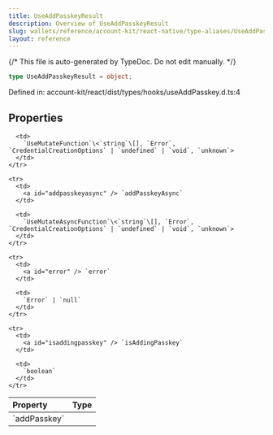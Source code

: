 ```yaml
---
title: UseAddPasskeyResult
description: Overview of UseAddPasskeyResult
slug: wallets/reference/account-kit/react-native/type-aliases/UseAddPasskeyResult
layout: reference
---
```


{/* This file is auto-generated by TypeDoc. Do not edit manually. */}

```ts
type UseAddPasskeyResult = object;
```

Defined in: account-kit/react/dist/types/hooks/useAddPasskey.d.ts:4

## Properties

<table>
  <thead>
    <tr>
      <th align="left">Property</th>
      <th align="left">Type</th>
    </tr>
  </thead>

  <tbody>
    <tr>
      <td>
        <a id="addpasskey" /> `addPasskey`
      </td>

      <td>
        `UseMutateFunction`\<`string`\[], `Error`, `CredentialCreationOptions` | `undefined` | `void`, `unknown`>
      </td>
    </tr>

    <tr>
      <td>
        <a id="addpasskeyasync" /> `addPasskeyAsync`
      </td>

      <td>
        `UseMutateAsyncFunction`\<`string`\[], `Error`, `CredentialCreationOptions` | `undefined` | `void`, `unknown`>
      </td>
    </tr>

    <tr>
      <td>
        <a id="error" /> `error`
      </td>

      <td>
        `Error` | `null`
      </td>
    </tr>

    <tr>
      <td>
        <a id="isaddingpasskey" /> `isAddingPasskey`
      </td>

      <td>
        `boolean`
      </td>
    </tr>

  </tbody>
</table>
